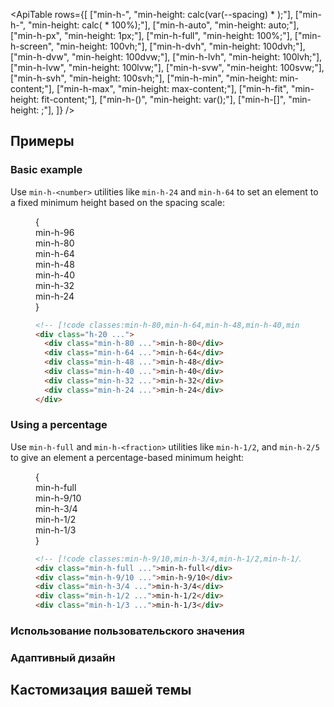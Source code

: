 

<ApiTable
  rows={[
    ["min-h-<number>", "min-height: calc(var(--spacing) * <number>);"],
    ["min-h-<fraction>", "min-height: calc(<fraction> * 100%);"],
    ["min-h-auto", "min-height: auto;"],
    ["min-h-px", "min-height: 1px;"],
    ["min-h-full", "min-height: 100%;"],
    ["min-h-screen", "min-height: 100vh;"],
    ["min-h-dvh", "min-height: 100dvh;"],
    ["min-h-dvw", "min-height: 100dvw;"],
    ["min-h-lvh", "min-height: 100lvh;"],
    ["min-h-lvw", "min-height: 100lvw;"],
    ["min-h-svw", "min-height: 100svw;"],
    ["min-h-svh", "min-height: 100svh;"],
    ["min-h-min", "min-height: min-content;"],
    ["min-h-max", "min-height: max-content;"],
    ["min-h-fit", "min-height: fit-content;"],
    ["min-h-(<custom-property>)", "min-height: var(<custom-property>);"],
    ["min-h-[<value>]", "min-height: <value>;"],
  ]}
/>

## Примеры

### Basic example

Use `min-h-<number>` utilities like `min-h-24` and `min-h-64` to set an element to a fixed minimum height based on the spacing scale:

<Figure>

<Example>
  {
    <div className="mx-auto flex justify-center">
      <div className="relative flex items-end space-x-4 font-mono text-xs font-bold text-white">
        <Stripes border className="absolute -inset-x-[5%] h-20 w-[110%] rounded-lg" />
        <div className="relative flex h-96 w-8 items-end justify-center rounded-lg bg-blue-500">
          <div className="mb-8 -rotate-90 text-left text-nowrap">min-h-96</div>
        </div>
        <div className="relative flex h-80 w-8 items-end justify-center rounded-lg bg-blue-500">
          <div className="mb-8 -rotate-90 text-left text-nowrap">min-h-80</div>
        </div>
        <div className="relative flex h-64 w-8 items-end justify-center rounded-lg bg-blue-500">
          <div className="mb-8 -rotate-90 text-left text-nowrap">min-h-64</div>
        </div>
        <div className="relative flex h-48 w-8 items-end justify-center rounded-lg bg-blue-500">
          <div className="mb-8 -rotate-90 text-left text-nowrap">min-h-48</div>
        </div>
        <div className="relative flex h-40 w-8 items-end justify-center rounded-lg bg-blue-500">
          <div className="mb-8 -rotate-90 text-left text-nowrap">min-h-40</div>
        </div>
        <div className="relative flex h-32 w-8 items-end justify-center rounded-lg bg-blue-500">
          <div className="mb-8 -rotate-90 text-left text-nowrap">min-h-32</div>
        </div>
        <div className="relative flex h-24 w-8 items-end justify-center rounded-lg bg-blue-500">
          <div className="mb-8 -rotate-90 text-left text-nowrap">min-h-24</div>
        </div>
      </div>
    </div>
  }
</Example>

```html
<!-- [!code classes:min-h-80,min-h-64,min-h-48,min-h-40,min-h-32,min-h-24,min-h-full] -->
<div class="h-20 ...">
  <div class="min-h-80 ...">min-h-80</div>
  <div class="min-h-64 ...">min-h-64</div>
  <div class="min-h-48 ...">min-h-48</div>
  <div class="min-h-40 ...">min-h-40</div>
  <div class="min-h-32 ...">min-h-32</div>
  <div class="min-h-24 ...">min-h-24</div>
</div>
```

</Figure>

### Using a percentage

Use `min-h-full` and `min-h-<fraction>` utilities like `min-h-1/2`, and `min-h-2/5` to give an element a percentage-based minimum height:

<Figure>

<Example>
  {
    <div className="flex h-96 items-end justify-center space-x-4 font-mono text-xs font-bold text-white">
      <div className="relative flex h-full items-end">
        <Stripes border className="absolute inset-0 h-full rounded-lg" />
        <div className="relative flex min-h-full w-8 items-end justify-center rounded-lg bg-sky-500">
          <div className="mb-10 -rotate-90 text-left text-nowrap">min-h-full</div>
        </div>
      </div>
      <div className="relative flex h-full items-end">
        <Stripes border className="absolute inset-0 h-full rounded-lg" />
        <div className="relative flex min-h-9/10 w-8 items-end justify-center rounded-lg bg-sky-500">
          <div className="mb-10 -rotate-90 text-left text-nowrap">min-h-9/10</div>
        </div>
      </div>
      <div className="relative flex h-full items-end">
        <Stripes border className="absolute inset-0 h-full rounded-lg" />
        <div className="relative flex min-h-3/4 w-8 items-end justify-center rounded-lg bg-sky-500">
          <div className="mb-10 -rotate-90 text-left text-nowrap">min-h-3/4</div>
        </div>
      </div>
      <div className="relative flex h-full items-end">
        <Stripes border className="absolute inset-0 h-full rounded-lg" />
        <div className="relative flex min-h-1/2 w-8 items-end justify-center rounded-lg bg-sky-500">
          <div className="mb-10 -rotate-90 text-left text-nowrap">min-h-1/2</div>
        </div>
      </div>
      <div className="relative flex h-full items-end">
        <Stripes border className="absolute inset-0 h-full rounded-lg" />
        <div className="relative flex min-h-1/3 w-8 items-end justify-center rounded-lg bg-sky-500">
          <div className="mb-10 -rotate-90 text-left text-nowrap">min-h-1/3</div>
        </div>
      </div>
    </div>
  }
</Example>

```html
<!-- [!code classes:min-h-9/10,min-h-3/4,min-h-1/2,min-h-1/3,min-h-full] -->
<div class="min-h-full ...">min-h-full</div>
<div class="min-h-9/10 ...">min-h-9/10</div>
<div class="min-h-3/4 ...">min-h-3/4</div>
<div class="min-h-1/2 ...">min-h-1/2</div>
<div class="min-h-1/3 ...">min-h-1/3</div>
```

</Figure>

### Использование пользовательского значения

<UsingACustomValue utility="min-h" value="220px" name="minimum height" variable="min-height" />

### Адаптивный дизайн

<ResponsiveDesign property="min-height" defaultClass="h-24 min-h-0" featuredClass="min-h-full" />

## Кастомизация вашей темы

<CustomizingYourSpacingScale utility="min-h" />
